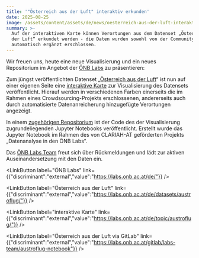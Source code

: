 ```yaml
---
title: '"Österreich aus der Luft" interaktiv erkunden'
date: 2025-08-25
image: /assets/content/assets/de/news/oesterreich-aus-der-luft-interaktiv/image.png
summary: >-
  Auf der interaktiven Karte können Verortungen aus dem Datenset „Österreich aus
  der Luft“ erkundet werden - die Daten wurden sowohl von der Community als auch
  automatisch ergänzt erschlossen.
---
```

Wir freuen uns, heute eine neue Visualisierung und ein neues Repositorium im Angebot der [ÖNB Labs](https://labs.onb.ac.at/de/) zu präsentieren:

Zum jüngst veröffentlichten Datenset „[Österreich aus der Luft](https://labs.onb.ac.at/de/datasets/austroflug/)“ ist nun auf einer eigenen Seite eine [interaktive Karte](https://labs.onb.ac.at/de/topic/austroflug/) zur Visualisierung des Datensets veröffentlicht. Hierauf werden in verschiedenen Farben einerseits die im Rahmen eines Crowdsourcing-Projekts erschlossenen, andererseits auch durch automatisierte Datenanreicherung hinzugefügte Verortungen angezeigt.

In einem [zugehörigen Repositorium](https://labs.onb.ac.at/gitlab/labs-team/austroflug-notebook) ist der Code des der Visualisierung zugrundeliegenden Jupyter Notebooks veröffentlicht. Erstellt wurde das Jupyter Notebook im Rahmen des von CLARIAH-AT geförderten Projekts „Datenanalyse in den ÖNB Labs“.

Das [ÖNB Labs Team](mailto:labs@onb.ac.at) freut sich über Rückmeldungen und lädt zur aktiven Auseinandersetzung mit den Daten ein.

<LinkButton label="ÖNB Labs" link={{"discriminant":"external","value":"https://labs.onb.ac.at/de/"}} />

<LinkButton label="Österreich aus der Luft" link={{"discriminant":"external","value":"https://labs.onb.ac.at/de/datasets/austroflug/"}} />

<LinkButton label="interaktive Karte" link={{"discriminant":"external","value":"https://labs.onb.ac.at/de/topic/austroflug/"}} />

<LinkButton label="Österreich aus der Luft via GitLab" link={{"discriminant":"external","value":"https://labs.onb.ac.at/gitlab/labs-team/austroflug-notebook"}} />
